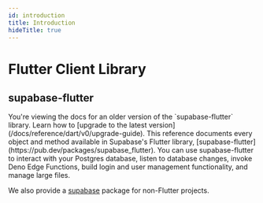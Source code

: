 ```yaml
---
id: introduction
title: Introduction
hideTitle: true
---
```


<div className="flex items-start gap-6 not-prose" id="introduction">
  <IconMenuFlutter width={35} height={35} />
  <div className="flex flex-col gap-2">
    <h1 className="text-3xl text-scale-1200 m-0">Flutter Client Library</h1>
    <h2 className="text-base font-mono text-scale-1100">supabase-flutter</h2>
  </div>
</div>

<div className="max-w-xl">
  <Admonition type="caution">
    You're viewing the docs for an older version of the `supabase-flutter` library. Learn how to [upgrade to the latest version](/docs/reference/dart/v0/upgrade-guide).
  </Admonition>
  This reference documents every object and method available in Supabase's Flutter library, [supabase-flutter](https://pub.dev/packages/supabase_flutter). You can use supabase-flutter to interact with your Postgres database, listen to database changes, invoke Deno Edge Functions, build login and user management functionality, and manage large files.
  
  We also provide a [supabase](https://pub.dev/packages/supabase) package for non-Flutter projects.
</div>
